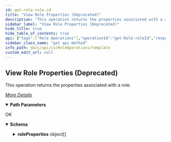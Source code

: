 ```yaml
---
id: get-role-role-id
title: "View Role Properties (Deprecated)"
description: "This operation returns the properties associated with a role."
sidebar_label: "View Role Properties (Deprecated)"
hide_title: true
hide_table_of_contents: true
api: {"tags":["Role Operations"],"operationId":"get-Role-roleId","responses":{"200":{"description":"OK","content":{"application/json":{"schema":{"type":"object","properties":{"roleProperties":{"type":"array","items":{"type":"object","properties":{"visibility":{"type":"integer"},"description":{"type":"string"},"role":{"type":"object","properties":{"roleId":{"type":"integer"},"roleName":{"type":"string"},"flags":{"type":"object","properties":{"disabled":{"type":"boolean"}}}}},"categoryPermission":{"type":"object","properties":{"categoriesPermissionList":{"type":"array","items":{"type":"object","properties":{"srmReportSet":{"type":"integer"},"type":{"type":"integer"},"srmReportType":{"type":"integer"},"clientSidePackage":{"type":"boolean"},"categoryName":{"type":"string"},"_type_":{"type":"integer"},"consumeLicense":{"type":"boolean"},"categoryId":{"type":"integer"},"permissionId":{"type":"integer"},"permissionName":{"type":"string"}}}}}},"securityAssociations":{"type":"object","properties":{"associations":{"type":"array","items":{"type":"object","properties":{"userOrGroup":{"type":"array","items":{"type":"object","properties":{"srmReportSet":{"type":"integer"},"type":{"type":"integer"},"srmReportType":{"type":"integer"},"clientSidePackage":{"type":"boolean"},"userId":{"type":"integer"},"_type_":{"type":"integer"},"userName":{"type":"string"},"consumeLicense":{"type":"boolean"}}}},"properties":{"type":"object","properties":{"isCreatorAssociation":{"type":"boolean"},"role":{"type":"object","properties":{"_type_":{"type":"integer"},"roleId":{"type":"integer"},"roleName":{"type":"string"}}}}}}}},"ownerAssociations":{"type":"object","properties":{}}}}}}}},"x-examples":{"Example 1":{"roleProperties":[{"visibility":0,"description":"testing role modification.","role":{"roleId":34,"roleName":"TestRole","flags":{"disabled":false}},"categoryPermission":{"categoriesPermissionList":[{"srmReportSet":0,"type":0,"srmReportType":0,"clientSidePackage":true,"categoryName":"Alert","_type_":121,"consumeLicense":true,"categoryId":117},{"srmReportSet":0,"type":0,"srmReportType":0,"clientSidePackage":true,"permissionId":2,"permissionName":"Agent Management","categoryName":"Client","_type_":122,"consumeLicense":true,"categoryId":102},{"srmReportSet":0,"type":0,"srmReportType":0,"clientSidePackage":true,"permissionId":3,"permissionName":"Agent Scheduling","categoryName":"Client","_type_":122,"consumeLicense":true,"categoryId":102}]},"securityAssociations":{"associations":[{"userOrGroup":[{"srmReportSet":0,"type":0,"srmReportType":0,"clientSidePackage":true,"userId":1,"_type_":13,"userName":"testadmin","consumeLicense":true}],"properties":{"isCreatorAssociation":true,"role":{"_type_":120,"roleId":3,"roleName":"View"}}}],"ownerAssociations":{}}}]}}},"examples":{"Example 1":{"value":{"roleProperties":[{"visibility":0,"description":"testing role modification.","role":{"roleId":34,"roleName":"TestRole","flags":{"disabled":false}},"categoryPermission":{"categoriesPermissionList":[{"srmReportSet":0,"type":0,"srmReportType":0,"clientSidePackage":true,"categoryName":"Alert","_type_":121,"consumeLicense":true,"categoryId":117},{"srmReportSet":0,"type":0,"srmReportType":0,"clientSidePackage":true,"permissionId":2,"permissionName":"Agent Management","categoryName":"Client","_type_":122,"consumeLicense":true,"categoryId":102},{"srmReportSet":0,"type":0,"srmReportType":0,"clientSidePackage":true,"permissionId":3,"permissionName":"Agent Scheduling","categoryName":"Client","_type_":122,"consumeLicense":true,"categoryId":102}]},"securityAssociations":{"associations":[{"userOrGroup":[{"srmReportSet":0,"type":0,"srmReportType":0,"clientSidePackage":true,"userId":1,"_type_":13,"userName":"testadmin","consumeLicense":true}],"properties":{"isCreatorAssociation":true,"role":{"_type_":120,"roleId":3,"roleName":"View"}}}],"ownerAssociations":{}}}]}}}}}}},"description":"This operation returns the properties associated with a role.\n\n[_More Details_](http://documentation.commvault.com/commvault/v11/article?p=features/rest_api/operations/get_role_properties.htm)\n","parameters":[{"schema":{"type":"string"},"name":"roleId","in":"path","required":true}],"method":"get","path":"/Role/{roleId}","servers":[{"url":"http://{hostname}/webconsole/api","variables":{"hostname":{"default":"localhost","description":"Webconsole"}}}],"info":{"title":"Template","contact":{},"version":"1.0","description":"Template"},"postman":{"name":"View Role Properties (Deprecated)","description":{"content":"This operation returns the properties associated with a role.\n\n[_More Details_](http://documentation.commvault.com/commvault/v11/article?p=features/rest_api/operations/get_role_properties.htm)\n","type":"text/plain"},"url":{"path":["Role",":roleId"],"host":["{{baseUrl}}"],"query":[],"variable":[{"disabled":false,"description":{"content":"(Required) ","type":"text/plain"},"type":"any","value":"","key":"roleId"}]},"header":[{"key":"Accept","value":"application/json"}],"method":"GET"}}
sidebar_class_name: "get api-method"
info_path: docs/api/cv/RoleOperations/template
custom_edit_url: null
---
```



## View Role Properties (Deprecated)



This operation returns the properties associated with a role.

[_More Details_](http://documentation.commvault.com/commvault/v11/article?p=features/rest_api/operations/get_role_properties.htm)


<details style={{"marginBottom":"1rem"}} data-collapsed={false} open={true}><summary style={{}}><strong>Path Parameters</strong></summary><div><ul><ParamsItem className={"paramsItem"} param={{"schema":{"type":"string"},"name":"roleId","in":"path","required":true}}></ParamsItem></ul></div></details><div><ApiTabs><TabItem label={"200"} value={"200"}><div>

OK

</div><div><MimeTabs schemaType={"response"}><TabItem label={"application/json"} value={"application/json"}><SchemaTabs><TabItem label={"Schema"} value={"Schema"}><details style={{}} data-collapsed={false} open={true}><summary style={{"textAlign":"left"}}><strong>Schema</strong></summary><div style={{"textAlign":"left","marginLeft":"1rem"}}></div><ul style={{"marginLeft":"1rem"}}><SchemaItem collapsible={true} className={"schemaItem"}><details style={{}}><summary style={{}}><strong>roleProperties</strong><span style={{"opacity":"0.6"}}> object[]</span></summary><div style={{"marginLeft":"1rem"}}><SchemaItem collapsible={false} name={"visibility"} required={false} deprecated={undefined} schemaDescription={undefined} schemaName={"integer"} qualifierMessage={undefined} defaultValue={undefined}></SchemaItem><SchemaItem collapsible={false} name={"description"} required={false} deprecated={undefined} schemaDescription={undefined} schemaName={"string"} qualifierMessage={undefined} defaultValue={undefined}></SchemaItem><SchemaItem collapsible={true} className={"schemaItem"}><details style={{}}><summary style={{}}><strong>role</strong><span style={{"opacity":"0.6"}}> object</span></summary><div style={{"marginLeft":"1rem"}}><SchemaItem collapsible={false} name={"roleId"} required={false} deprecated={undefined} schemaDescription={undefined} schemaName={"integer"} qualifierMessage={undefined} defaultValue={undefined}></SchemaItem><SchemaItem collapsible={false} name={"roleName"} required={false} deprecated={undefined} schemaDescription={undefined} schemaName={"string"} qualifierMessage={undefined} defaultValue={undefined}></SchemaItem><SchemaItem collapsible={true} className={"schemaItem"}><details style={{}}><summary style={{}}><strong>flags</strong><span style={{"opacity":"0.6"}}> object</span></summary><div style={{"marginLeft":"1rem"}}><SchemaItem collapsible={false} name={"disabled"} required={false} deprecated={undefined} schemaDescription={undefined} schemaName={"boolean"} qualifierMessage={undefined} defaultValue={undefined}></SchemaItem></div></details></SchemaItem></div></details></SchemaItem><SchemaItem collapsible={true} className={"schemaItem"}><details style={{}}><summary style={{}}><strong>categoryPermission</strong><span style={{"opacity":"0.6"}}> object</span></summary><div style={{"marginLeft":"1rem"}}><SchemaItem collapsible={true} className={"schemaItem"}><details style={{}}><summary style={{}}><strong>categoriesPermissionList</strong><span style={{"opacity":"0.6"}}> object[]</span></summary><div style={{"marginLeft":"1rem"}}><SchemaItem collapsible={false} name={"srmReportSet"} required={false} deprecated={undefined} schemaDescription={undefined} schemaName={"integer"} qualifierMessage={undefined} defaultValue={undefined}></SchemaItem><SchemaItem collapsible={false} name={"type"} required={false} deprecated={undefined} schemaDescription={undefined} schemaName={"integer"} qualifierMessage={undefined} defaultValue={undefined}></SchemaItem><SchemaItem collapsible={false} name={"srmReportType"} required={false} deprecated={undefined} schemaDescription={undefined} schemaName={"integer"} qualifierMessage={undefined} defaultValue={undefined}></SchemaItem><SchemaItem collapsible={false} name={"clientSidePackage"} required={false} deprecated={undefined} schemaDescription={undefined} schemaName={"boolean"} qualifierMessage={undefined} defaultValue={undefined}></SchemaItem><SchemaItem collapsible={false} name={"categoryName"} required={false} deprecated={undefined} schemaDescription={undefined} schemaName={"string"} qualifierMessage={undefined} defaultValue={undefined}></SchemaItem><SchemaItem collapsible={false} name={"_type_"} required={false} deprecated={undefined} schemaDescription={undefined} schemaName={"integer"} qualifierMessage={undefined} defaultValue={undefined}></SchemaItem><SchemaItem collapsible={false} name={"consumeLicense"} required={false} deprecated={undefined} schemaDescription={undefined} schemaName={"boolean"} qualifierMessage={undefined} defaultValue={undefined}></SchemaItem><SchemaItem collapsible={false} name={"categoryId"} required={false} deprecated={undefined} schemaDescription={undefined} schemaName={"integer"} qualifierMessage={undefined} defaultValue={undefined}></SchemaItem><SchemaItem collapsible={false} name={"permissionId"} required={false} deprecated={undefined} schemaDescription={undefined} schemaName={"integer"} qualifierMessage={undefined} defaultValue={undefined}></SchemaItem><SchemaItem collapsible={false} name={"permissionName"} required={false} deprecated={undefined} schemaDescription={undefined} schemaName={"string"} qualifierMessage={undefined} defaultValue={undefined}></SchemaItem></div></details></SchemaItem></div></details></SchemaItem><SchemaItem collapsible={true} className={"schemaItem"}><details style={{}}><summary style={{}}><strong>securityAssociations</strong><span style={{"opacity":"0.6"}}> object</span></summary><div style={{"marginLeft":"1rem"}}><SchemaItem collapsible={true} className={"schemaItem"}><details style={{}}><summary style={{}}><strong>associations</strong><span style={{"opacity":"0.6"}}> object[]</span></summary><div style={{"marginLeft":"1rem"}}><SchemaItem collapsible={true} className={"schemaItem"}><details style={{}}><summary style={{}}><strong>userOrGroup</strong><span style={{"opacity":"0.6"}}> object[]</span></summary><div style={{"marginLeft":"1rem"}}><SchemaItem collapsible={false} name={"srmReportSet"} required={false} deprecated={undefined} schemaDescription={undefined} schemaName={"integer"} qualifierMessage={undefined} defaultValue={undefined}></SchemaItem><SchemaItem collapsible={false} name={"type"} required={false} deprecated={undefined} schemaDescription={undefined} schemaName={"integer"} qualifierMessage={undefined} defaultValue={undefined}></SchemaItem><SchemaItem collapsible={false} name={"srmReportType"} required={false} deprecated={undefined} schemaDescription={undefined} schemaName={"integer"} qualifierMessage={undefined} defaultValue={undefined}></SchemaItem><SchemaItem collapsible={false} name={"clientSidePackage"} required={false} deprecated={undefined} schemaDescription={undefined} schemaName={"boolean"} qualifierMessage={undefined} defaultValue={undefined}></SchemaItem><SchemaItem collapsible={false} name={"userId"} required={false} deprecated={undefined} schemaDescription={undefined} schemaName={"integer"} qualifierMessage={undefined} defaultValue={undefined}></SchemaItem><SchemaItem collapsible={false} name={"_type_"} required={false} deprecated={undefined} schemaDescription={undefined} schemaName={"integer"} qualifierMessage={undefined} defaultValue={undefined}></SchemaItem><SchemaItem collapsible={false} name={"userName"} required={false} deprecated={undefined} schemaDescription={undefined} schemaName={"string"} qualifierMessage={undefined} defaultValue={undefined}></SchemaItem><SchemaItem collapsible={false} name={"consumeLicense"} required={false} deprecated={undefined} schemaDescription={undefined} schemaName={"boolean"} qualifierMessage={undefined} defaultValue={undefined}></SchemaItem></div></details></SchemaItem><SchemaItem collapsible={true} className={"schemaItem"}><details style={{}}><summary style={{}}><strong>properties</strong><span style={{"opacity":"0.6"}}> object</span></summary><div style={{"marginLeft":"1rem"}}><SchemaItem collapsible={false} name={"isCreatorAssociation"} required={false} deprecated={undefined} schemaDescription={undefined} schemaName={"boolean"} qualifierMessage={undefined} defaultValue={undefined}></SchemaItem><SchemaItem collapsible={true} className={"schemaItem"}><details style={{}}><summary style={{}}><strong>role</strong><span style={{"opacity":"0.6"}}> object</span></summary><div style={{"marginLeft":"1rem"}}><SchemaItem collapsible={false} name={"_type_"} required={false} deprecated={undefined} schemaDescription={undefined} schemaName={"integer"} qualifierMessage={undefined} defaultValue={undefined}></SchemaItem><SchemaItem collapsible={false} name={"roleId"} required={false} deprecated={undefined} schemaDescription={undefined} schemaName={"integer"} qualifierMessage={undefined} defaultValue={undefined}></SchemaItem><SchemaItem collapsible={false} name={"roleName"} required={false} deprecated={undefined} schemaDescription={undefined} schemaName={"string"} qualifierMessage={undefined} defaultValue={undefined}></SchemaItem></div></details></SchemaItem></div></details></SchemaItem></div></details></SchemaItem><SchemaItem collapsible={true} className={"schemaItem"}><details style={{}}><summary style={{}}><strong>ownerAssociations</strong><span style={{"opacity":"0.6"}}> object</span></summary><div style={{"marginLeft":"1rem"}}></div></details></SchemaItem></div></details></SchemaItem></div></details></SchemaItem></ul></details></TabItem><TabItem label={"Example (from schema)"} value={"Example (from schema)"}><ResponseSamples responseExample={"{\n  \"roleProperties\": [\n    {\n      \"visibility\": 0,\n      \"description\": \"string\",\n      \"role\": {\n        \"roleId\": 0,\n        \"roleName\": \"string\",\n        \"flags\": {\n          \"disabled\": true\n        }\n      },\n      \"categoryPermission\": {\n        \"categoriesPermissionList\": [\n          {\n            \"srmReportSet\": 0,\n            \"type\": 0,\n            \"srmReportType\": 0,\n            \"clientSidePackage\": true,\n            \"categoryName\": \"string\",\n            \"_type_\": 0,\n            \"consumeLicense\": true,\n            \"categoryId\": 0,\n            \"permissionId\": 0,\n            \"permissionName\": \"string\"\n          }\n        ]\n      },\n      \"securityAssociations\": {\n        \"associations\": [\n          {\n            \"userOrGroup\": [\n              {\n                \"srmReportSet\": 0,\n                \"type\": 0,\n                \"srmReportType\": 0,\n                \"clientSidePackage\": true,\n                \"userId\": 0,\n                \"_type_\": 0,\n                \"userName\": \"string\",\n                \"consumeLicense\": true\n              }\n            ],\n            \"properties\": {\n              \"isCreatorAssociation\": true,\n              \"role\": {\n                \"_type_\": 0,\n                \"roleId\": 0,\n                \"roleName\": \"string\"\n              }\n            }\n          }\n        ],\n        \"ownerAssociations\": {}\n      }\n    }\n  ]\n}"} language={"json"}></ResponseSamples></TabItem><TabItem label={" Example 1"} value={" Example 1"}><ResponseSamples responseExample={"{\n  \"roleProperties\": [\n    {\n      \"visibility\": 0,\n      \"description\": \"testing role modification.\",\n      \"role\": {\n        \"roleId\": 34,\n        \"roleName\": \"TestRole\",\n        \"flags\": {\n          \"disabled\": false\n        }\n      },\n      \"categoryPermission\": {\n        \"categoriesPermissionList\": [\n          {\n            \"srmReportSet\": 0,\n            \"type\": 0,\n            \"srmReportType\": 0,\n            \"clientSidePackage\": true,\n            \"categoryName\": \"Alert\",\n            \"_type_\": 121,\n            \"consumeLicense\": true,\n            \"categoryId\": 117\n          },\n          {\n            \"srmReportSet\": 0,\n            \"type\": 0,\n            \"srmReportType\": 0,\n            \"clientSidePackage\": true,\n            \"permissionId\": 2,\n            \"permissionName\": \"Agent Management\",\n            \"categoryName\": \"Client\",\n            \"_type_\": 122,\n            \"consumeLicense\": true,\n            \"categoryId\": 102\n          },\n          {\n            \"srmReportSet\": 0,\n            \"type\": 0,\n            \"srmReportType\": 0,\n            \"clientSidePackage\": true,\n            \"permissionId\": 3,\n            \"permissionName\": \"Agent Scheduling\",\n            \"categoryName\": \"Client\",\n            \"_type_\": 122,\n            \"consumeLicense\": true,\n            \"categoryId\": 102\n          }\n        ]\n      },\n      \"securityAssociations\": {\n        \"associations\": [\n          {\n            \"userOrGroup\": [\n              {\n                \"srmReportSet\": 0,\n                \"type\": 0,\n                \"srmReportType\": 0,\n                \"clientSidePackage\": true,\n                \"userId\": 1,\n                \"_type_\": 13,\n                \"userName\": \"testadmin\",\n                \"consumeLicense\": true\n              }\n            ],\n            \"properties\": {\n              \"isCreatorAssociation\": true,\n              \"role\": {\n                \"_type_\": 120,\n                \"roleId\": 3,\n                \"roleName\": \"View\"\n              }\n            }\n          }\n        ],\n        \"ownerAssociations\": {}\n      }\n    }\n  ]\n}"} language={"json"}></ResponseSamples></TabItem></SchemaTabs></TabItem></MimeTabs></div></TabItem></ApiTabs></div>
      